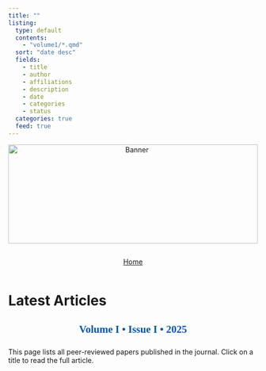 ---
title: ""
listing:
  type: default
  contents: 
    - "volume1/*.qmd"
  sort: "date desc"
  fields: 
    - title
    - author
    - affiliations
    - description
    - date
    - categories
    - status
  categories: true
  feed: true  
---

```{=html}
<div style="text-align: center; margin-bottom: 1em;">
  <img src="websitecover.jpg"
       alt="Banner"
       style="width: 100%; max-height: 200px; object-fit: cover;">
</div>
```

<link rel="stylesheet" href="https://cdn.jsdelivr.net/npm/bootstrap-icons/font/bootstrap-icons.css" />

<!-- Horizontal Button Group -->

::: {style="display: flex; flex-wrap: wrap; gap: 1em; justify-content: center; margin-top: 1em;"}
<a href="index.qmd" class="btn btn-outline-secondary"> <i  class="bi bi-house"></i> Home </a>
:::

# Latest Articles {.unnumbered}

<!-- Volume info header -->

::: {style="text-align: center; margin-top: 1rem; margin-bottom: 1.5rem;"}
<h2 style="color:#0056b3; font-family: Georgia, serif; font-weight: 600;">

Volume I • Issue I • 2025

</h2>
:::

This page lists all peer-reviewed papers published in the journal. Click on a title to read the full article.
